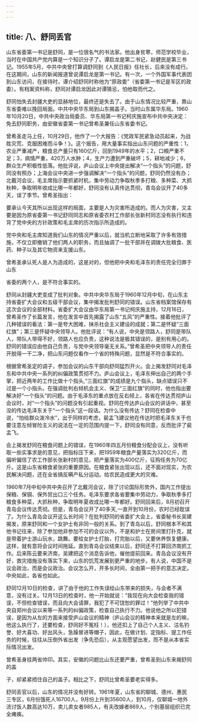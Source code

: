 ```yaml
---
---
---
```

title: 八、舒同丢官
---



山东省委第一书记是舒同，是一位很名气的书法家。他出身贫寒，师范学校毕业，当时在中国共产党内算是一个知识分子了。谭启龙是第二书记，赵健民是第三书记。1955年5月，中共中央曾打算调舒同到《人民日报》任社长，后来没有成行。在这期间，山东的新闻报道曾说谭启龙是第一书记。有一次，一个外国军事代表团到山东访问，在接待时，谭介绍舒同时称他为“原政委”（省委第一书记是军区的政委）。有档案资料称，舒同对谭启龙因此对谭猜忌，怕他取而代之。

舒同怕失去封疆大吏的显赫地位，最终还是失去了。由于山东情况比较严重，靠山东省委难以挽回局面。中共中央华东局到山东揭盖子。当时山东属华东局。1960年10月20日，中共中央政治局委员、华东局第一书记柯庆施宣布中共中央决定：免去舒同职务，由安徽省委第一书记曾希圣兼任山东省委书记。

曾希圣走马上任，10月29日，他作了一个大报告：《党政军民紧急动员起来，为战胜灾荒、克服困难而斗争！》。这个报告，用大量事实指出山东问题的严重性：1，农业严重减产，粮食总产量只有160亿斤，回到1949年的水平；2，口粮严重不足；3，病情严重，420万人水肿；4，生产力遭到严重破坏；5，耕地减少；6，群众生产积极性低落。他批评说，庐山会议上中央提出解决“一个指头”的问题，舒同没有照办；上海会议中央进一步强调解决“一个指头”的问题，舒同仍然没有办；北戴河会议，毛主席指示要抓紧时机，集中劳动力争取秋季多打粮、多种菜、大抓秋种，争取明年收成比哪一年都好，舒同没有认真传达贯彻，青岛会议开了40多天，误了季节。曾希圣指出：

要承认今天其所以出现这样的局面，主要是人为灾害所造成的。而人为灾害，又主要是因为原省委第一书记舒同同志和原省委农村工作部长张新村同志没有执行和违背了党中央的方针政策和毛主席的历次指示所造成的。

党中央和毛主席知道我们山东的情况严重以后，就当机立断地采取了许多有效措施，不仅立即撤销了他们两人的职务，而且抽调了一批干部并在调拨大批粮食、医药、种子以及其它物资来支援山东。

曾希圣承认死人是人为造成的，这是对的，但他把中央和毛泽东的责任完全归罪于山东

省委的两个人，是不符合事实的。

舒同从封疆大吏变成了批判对象。中共中央华东局于1960年12月中旬，在山东主持省委扩大会议和五级干部会议，集中揭发批判舒同的错误。山东省档案馆保存有这次会议的全部材料。省委扩大会议由华东局第一书记柯庆施主持，12月16日，曾希圣作了长篇发言，他在发言中首先揭露了山东“五风”的严重性。接着他批评了几种错误的看法：第一是夸大困难，抹杀社会主义建设的成就；第二是怀疑“三面红旗”；第三是怀疑中央领导人。他批评说：“有人说，中央是领路人，舒同是带队人，带队人带得不好，领路人也应负责，这种说法是极其错误的，是别有用心的。舒同的错误应由他自己负责，与党中央领导毫无关系。”曾希圣把中央领导人的责任开脱得一干二净，把山东问题仅看作一个省的特殊问题，显然是不符合事实的。

根据曾希圣定的调子，参加会议的山东干部向舒同猛烈开火。会上揭发舒同对毛泽东和中共中央一系列的纠偏政策贯彻不力。庐山会议上，毛泽东伸出自己的两个手掌，把近两年的工作比做十个指头,“三面红旗”的成绩是九个指头，缺点错误只不过是一个小指头。在强调批判右倾机会主义、保卫“三面红旗”的同时，他也指出要解决好“一个指头”的问题。由于毛泽东的重点放在反右倾上，各省在传达贯彻庐山会议时，对“一个指头”的问题没有引起重视。舒同在传达庐山会议的讲话中，甚至没的传达毛泽东关于“一个指头”这一段话。为什么没有传达？舒同在检查中说，“怕给群众泼冷水”，出于同样的考虑，裴孟飞建议他在传达时把毛泽东关于也要注意左倾冒险主义的说法在一定的范围内提一下，舒同没有同意，反而批评了裴孟飞。

会上揭发舒同在粮食问题上的错误，在1960年四五月份粮食分配会议上，没有听取一些实事求是的意见，把指标压下来，把1959年粮食产量落实为320亿斤，而偏听偏信了农工作部长张新村的意见，把产量落实为400亿斤，征购任务为70亿斤。这是山东省粮食紧张的重要原因。在粮食紧张出现以后，还不面对现实，为农民解决问题，还在全省搞反瞒产私分运动。给农民造成更大的灾难。

1960年7月中旬中共中央召开了北戴河会议，除了讨论国际形势外，国内工作提出保粮、保钢、保外贸出口三个任务。毛泽东要求各省要集中劳动力，争取秋季多打粮食多种菜，大抓秋种，争取明年夏收成比哪一年都好。舒同回来后，8月初召开青岛会议传达贯彻。但是，青岛会议开了40多天,一直开到10月份，农时已经耽误了。为什么青岛会议开这么长时间？在批判舒同的省委扩大会上，省委秘书长吴建揭发，原来舒同和一个女护士有非同一般的关系。到了青岛以后，舒同根本不和其他书记往来，除了参加他非参加不可的会议以外，不是和护士在房间里打扑克，就是带着护士游山玩水，跳舞。要给女护士打胎，打完胎以后，又要休养恢复健康。这样，就有意将会议时间拖延。直到青岛会议结束以后，舒同还不打算回济南抓工作。后来陈云要来济南，吴建把这个消息告诉他，催他提前回来。青岛会议没有开好，救灾措施没有落实下来，山东的饥荒发展到更严重的地步。有人说，中国不是议会政治，而是会议政治。会议怎么开，开多长时间，全由第一把手的意志决定。中央如此，各省也如此。

舒同12月10日的检查，讲了由于他的工作失误给山东带来的损失，与会者不满意，没有过关。12月13日的检查时，他一开始就说：“我现在向大会检查我的错误，不但检查错误，而且向大会请罪，我犯了不可饶恕的罪过！”他列举了中共中央自郑州会议以来等一系列的纠偏政策，检查自己执行不力。他说他之所以犯错误，是因为从左的方面来接受庐山会议的精神（庐山会议的精神本来就是左的嘛，他这么执行了，还要检查，舒同好不冤枉！），他还扣上了自己个人主义、沽名钓誉、好大喜功、好出风头，急躁冒进等帽子，因此，在做计划、定指标、提工作任务的时候，往往从压倒外省出发（争先恐后），从主观愿望出发，而不是从本省实际情况出发。

曾希圣身挂两省帅印。其实，安徽的问题比山东还要严重，曾希圣到山东来揭舒同的盖

子，却紧紧捂住自己的盖子。相比之下，舒同比曾希圣要老实得多。

舒同丢官以后，山东的情况并没有好转。1961年夏，山东省的聊城、德州、惠民三专区，6月份饿死人16700人，9月份上升到35600人，到10月，仅聊城一地外流讨饭人数高达10万，卖儿卖女者985人，有夫改嫁者869人，个别基层组织已完全瘫痪。